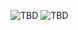 ![TBD](/img/why-use-vault/manage-identities_dark.png#dark-theme-only)
![TBD](/img/why-use-vault/manage-identities_light.png#light-theme-only)